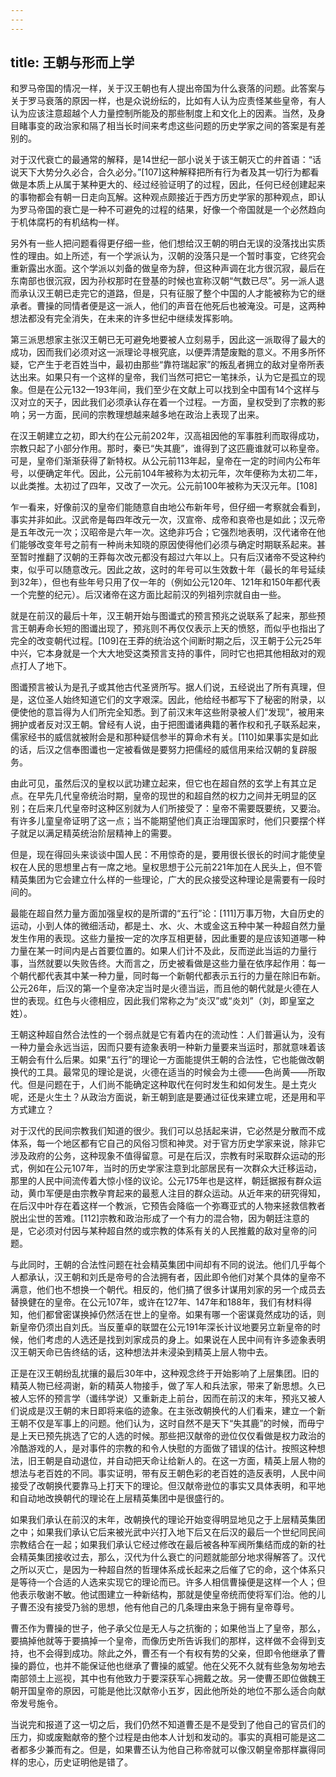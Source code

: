 ```yaml
---
---
---
```

title: 王朝与形而上学
---



和罗马帝国的情况一样，关于汉王朝也有人提出帝国为什么衰落的问题。此答案与关于罗马衰落的原因一样，也是众说纷纭的，比如有人认为应责怪某些皇帝，有人认为应该注意超越个人力量控制所能及的那些制度上和文化上的因素。当然，及身目睹事变的政治家和隔了相当长时间来考虑这些问题的历史学家之间的答案是有差别的。

对于汉代衰亡的最通常的解释，是14世纪一部小说关于该王朝灭亡的弁首语：“话说天下大势分久必合，合久必分。”[107]这种解释把所有行为者及其一切行为都看做是本质上从属于某种更大的、经过经验证明了的过程，因此，任何已经创建起来的事物都会有朝一日走向瓦解。这种观点颇接近于西方历史学家的那种观点，即认为罗马帝国的衰亡是一种不可避免的过程的结果，好像一个帝国就是一个必然趋向于机体腐朽的有机结构一样。

另外有一些人把问题看得更仔细一些，他们想给汉王朝的明白无误的没落找出实质性的理由。如上所述，有一个学派认为，汉朝的没落只是一个暂时事变，它终究会重新露出水面。这个学派以刘备的做皇帝为辞，但这种声调在北方很沉寂，最后在东南部也很沉寂，因为孙权那时在登基的时候也宣称汉朝“气数已尽”。另一派人退而承认汉王朝已走完它的道路，但是，只有征服了整个中国的人才能被称为它的继承者。曹操的同情者便是这一派人，他们的声音在他死后也被淹没。可是，这两种想法都没有完全消失，在未来的许多世纪中继续发挥影响。

第三派思想家主张汉王朝已无可避免地要被人立刻易手，因此这一派取得了最大的成功，因而我们必须对这一派理论寻根究底，以便弄清楚废黜的意义。不用多所怀疑，它产生于老百姓当中，最初由那些“靠符瑞起家”的叛乱者拥立的敌对皇帝所表达出来。如果只有一个这样的皇帝，我们当然可把它一笔抹杀，认为它是孤立的现象。但是在公元132—193年间，我们至少在文献上可以找到全中国有14个这样与汉对立的天子，因此我们必须承认存在着一个过程。一方面，皇权受到了宗教的影响；另一方面，民间的宗教理想越来越多地在政治上表现了出来。

在汉王朝建立之初，即大约在公元前202年，汉高祖因他的军事胜利而取得成功，宗教只起了小部分作用。那时，秦已“失其鹿”，谁得到了这匹鹿谁就可以称皇帝。可是，皇帝们渐渐获得了新特权。从公元前113年起，皇帝在一定的时间内公布年号，以便确定年代。因此，公元前104年被称为太初元年，次年便称为太初二年，以此类推。太初过了四年，又改了一次元。公元前100年被称为天汉元年。[108]

乍一看来，好像前汉的皇帝们能随意自由地公布新年号，但仔细一考察就会看到，事实并非如此。汉武帝是每四年改元一次，汉宣帝、成帝和哀帝也是如此；汉元帝是五年改元一次；汉昭帝是六年一次。这绝非巧合；它强烈地表明，汉代诸帝在他们能够改变年号之前有一种尚未知晓的原因使得他们必须与确定时期联系起来。甚至暂时推翻了汉朝的王莽每次改元都没有超过六年以上。只有后汉诸帝不受这种约束，似乎可以随意改元。因此之故，这时的年号可以生效数十年（最长的年号延续到32年），但也有些年号只用了仅一年的（例如公元120年、121年和150年都代表一个完整的纪元）。后汉诸帝在这方面比起前汉的列祖列宗就自由一些。

就是在前汉的最后十年，汉王朝开始与图谶式的预言预兆之说联系了起来，那些预言王朝寿命长短的图谶出现了，预兆则不再仅仅表示上天的愤怒，而似乎也指出了完全的改变朝代过程。[109]在王莽的统治这个间断时期之后，汉王朝于公元25年中兴，它本身就是一个大大地受这类预言支持的事件，同时它也把其他相敌对的观点打人了地下。

图谶预言被认为是孔子或其他古代圣贤所写。据人们说，五经说出了所有真理，但是，这位圣人始终知道它们的文字艰深。因此，他给经书都写下了秘密的附录，以便使他的意旨得为人们所完全知悉。到了前汉末年这些附录被人们“发现”，被用来拥护或者反对汉王朝。曾经有人说，由于把图谶诸典籍的著作权和孔子联系起来，儒家经书的威信就被附会是和那种疑信参半的算命术有关。[110]如果事实是如此的话，后汉之信奉图谶也一定被看做是要努力把儒经的威信用来给汉朝的复辟服务。

由此可见，虽然后汉的皇权以武功建立起来，但它也在超自然的玄学上有其立足点。在早先几代皇帝统治时期，皇帝的现世的和超自然的权力之间并无明显的区别；在后来几代皇帝时这种区别就为人们所接受了：皇帝不需要既要统，又要治。有许多儿童皇帝证明了这一点；当不能期望他们真正治理国家时，他们只要摆个样子就足以满足精英统治阶层精神上的需要。

但是，现在得回头来谈谈中国人民：不用惊奇的是，要用很长很长的时间才能使皇权在人民的思想里占有一席之地。皇权思想于公元前221年加在人民头上，但不管精英集团为它会建立什么样的一些理论，广大的民众接受这种理论是需要有一段时间的。

最能在超自然力量方面加强皇权的是所谓的“五行”论：[111]万事万物，大自历史的运动，小到人体的微细活动，都是土、水、火、木或金这五种中某一种超自然力量发生作用的表现。这些力量按一定的次序互相更替，因此重要的是应该知道哪一种力量在某一时间内是占首要位置的。如果人们计不及此，反而逆此当运的力量行事，当然就要以失败告终。大而言之，历史被看做是这些力量在依序起作用：每一个朝代都代表其中某一种力量，同时每一个新朝代都表示五行的力量在除旧布新。公元26年，后汉的第一个皇帝决定当时是火德当运，而且他的朝代就是火德在人世的表现。红色与火德相应，因此我们常称之为“炎汉”或“炎刘”（刘，即皇室之姓）。

王朝这种超自然合法性的一个弱点就是它有着内在的流动性：人们普遍认为，没有一种力量会永远当运，因而只要有迹象表明一种新力量要来当运时，那就意味着该王朝会有什么后果。如果“五行”的理论一方面能提供王朝的合法性，它也能做改朝换代的工具。最常见的理论是说，火德在适当的时候会为土德——色尚黄——所取代。但是问题在于，人们尚不能确定这种取代在何时发生和如何发生。是土克火呢，还是火生土？从政治方面说，新王朝到底是要通过征伐来建立呢，还是用和平方式建立？

对于汉代的民间宗教我们知道的很少。我们可以总括起来讲，它必然是分散而不成体系，每一个地区都有它自己的风俗习惯和神灵。对于官方历史学家来说，除非它涉及政府的公务，这种现象不值得留意。可是在后汉，宗教有时采取群众运动的形式，例如在公元107年，当时的历史学家注意到北部居民有一次群众大迁移运动，那里的人民中间流传着大惊小怪的议论。公元175年也是这样，朝廷据报有群众运动，黄巾军便是由宗教孕育起来的最惹人注目的群众运动。从近年来的研究得知，在后汉中叶存在着这样一个教派，它预告会降临一个弥骞亚式的人物来拯救信教者脱出尘世的苦难。[112]宗教和政治形成了一个有力的混合物，因为朝廷注意的是，它必须对付因与某种超自然的或宗教的体系有关的人民推戴的敌对皇帝的问题。

与此同时，王朝的合法性问题在社会精英集团中间却有不同的说法。他们几乎每个人都承认，汉王朝和刘氏是帝号的合法拥有者，因此即令他们对某个具体的皇帝不满意，他们也不想换一个朝代。相反的，他们搞了很多计谋用刘家的另一个成员去替换健在的皇帝。在公元107年，或许在127年、147年和188年，我们有材料得知，他们都曾密谋换掉仍然活在世上的皇帝。如果有哪一个密谋竟然成功的话，则新皇帝仍须出自刘氏。当反董卓的联盟在公元191年深长计议地要另立新皇帝的时候，他们考虑的人选还是找到刘家成员的身上。如果说在人民中间有许多迹象表明汉王朝天命已告终结的话，这种想法并未浸染到精英上层人物中去。

正是在汉王朝纷乱扰攘的最后30年中，这种观念终于开始影响了上层集团。旧的精英人物已经凋谢，新的精英人物接手，做了军人和兵法家，带来了新思想。久已被人忘怀的预言学（谶纬学说）又重新走上前台，因而在前汉的末年，预兆又被人们说成是汉王朝的末日即将来临的迹象。在主张改朝换代的人们看来，建立一个新王朝不仅是军事上的问题。他们认为，这时自然不是天下“失其鹿”的时候，而毋宁是上天已预先挑选了它的人选的时候。那些把汉献帝的逊位仅仅看做是权力政治的冷酷游戏的人，是对事件的宗教的和令人快慰的方面做了错误的估计。按照这种想法，旧王朝是自动退位，并自动把天命让给新人的。在这一方面，精英上层人物的想法与老百姓的不同。事实证明，带有反王朝色彩的老百姓的造反表明，人民中间接受了改朝换代要靠马上打天下的理论。但汉献帝逊位的事实又具体表明，和平地和自动地改换朝代的理论在上层精英集团中是很盛行的。

如果我们承认在前汉的末年，改朝换代的理论开始变得明显地见之于上层精英集团之中；如果我们承认它后来被光武中兴打入地下后又在后汉的最后一个世纪同民间宗教结合在一起；如果我们承认它经过修改在最后被各种军阀所集结而成的新的社会精英集团接收过去，那么，汉代为什么衰亡的问题就能部分地求得解答了。汉代之所以灭亡，是因为一种超自然的哲理体系成长起来之后催了它的命，这个体系只是等待一个合适的人选来实现它的理论而已。许多人相信曹操便是这样一个人；但他表示敬谢不敏。他试图建立一种新结构，那就是使皇帝统而使将军们治。他的儿子曹丕没有接受乃翁的思想，他有他自己的几条理由来急于拥有皇帝尊号。

曹丕作为曹操的世子，他子承父位是无人与之抗衡的；如果他当上了皇帝，那么，要搞掉他就等于要搞掉一个皇帝，而像历史所告诉我们的那样，这样做不会得到支持，也不会得到成功。除此之外，曹丕有一个有权有势的父亲，但即令他继承了曹操的爵位，也并不能保证他也继承了曹操的威望。他在父死不久就有些急匆匆地去南部领土上巡视，其中也有他致力于要深获军心拥戴之故。另一使曹丕即位做魏王朝开国皇帝的原因，可能是他比汉献帝小五岁，因此他所处的地位不那么适合向献帝发号施令。

当说完和报道了这一切之后，我们仍然不知道曹丕是不是受到了他自己的官员们的压力，抑或废黜献帝的整个过程是由他本人计划和发动的。事实的真相可能是这二者都多少兼而有之。但是，如果曹丕认为他自己称帝就可以像汉朝皇帝那样赢得同样的忠心，历史证明他是错了。